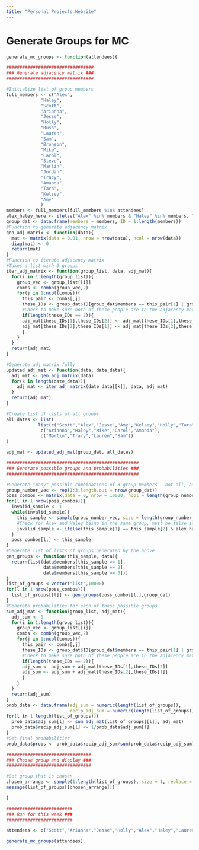 ```yaml
---
title: "Personal Projects Website"
---
```


# Generate Groups for MC

```r

generate_mc_groups <- function(attendees){

#################################
### Generate adjacency matrix ###
#################################

#Initialize list of group members
full_members <- c("Alex",
             "Haley",
             "Scott",
             "Arianna",
             "Jesse",
             "Holly",
             "Russ",
             "Lauren",
             "Sam",
             "Bronson",
             "Mike",
             "Carol",
             "Steve",
             "Martin",
             "Jordan",
             "Tracy",
             "Amanda",
             "Tara",
             "Kelsey",
             "Amy"
             )
members <- full_members[full_members %in% attendees]
alex_haley_here <- ifelse("Alex" %in% members & "Haley" %in% members, TRUE, FALSE)
group_dat <- data.frame(members = members, ID = 1:length(members))
#Function to generate adjacency matrix
gen_adj_matrix <- function(data){
  mat <- matrix(data = 0.01, nrow = nrow(data), ncol = nrow(data))
  diag(mat) <- 0
  return(mat)
}
#Function to iterate adjacency matrix
#Takes a list with 3 groups
iter_adj_matrix <- function(group_list, data, adj_mat){
  for(i in 1:length(group_list)){
    group_vec <- group_list[[i]]
    combs <- combn(group_vec,2)
    for(j in 1:ncol(combs)){
      this_pair <- combs[,j]
      these_IDs <- group_dat$ID[group_dat$members == this_pair[1] | group_dat$members == this_pair[2]]
      #Check to make sure both of these people are in the adjacency matrix
      if(length(these_IDs == 2)){
      adj_mat[these_IDs[1],these_IDs[2]] <- adj_mat[these_IDs[1],these_IDs[2]] + 1
      adj_mat[these_IDs[2],these_IDs[1]] <- adj_mat[these_IDs[2],these_IDs[1]] + 1
      }
    }
  }
  return(adj_mat)
}

#Generate adj matrix fully
updated_adj_mat <- function(data, date_data){
  adj_mat <- gen_adj_matrix(data)
  for(k in length(date_data)){
    adj_mat <- iter_adj_matrix(date_data[[k]], data, adj_mat)
  }
  return(adj_mat)
}

#Create list of lists of all groups
all_dates <- list(
            list(c("Scott","Alex","Jesse","Amy","Kelsey","Holly","Tara"), #1/11/2023
             c("Arianna","Haley","Mike","Carol","Amanda"),
             c("Martin","Tracy","Lauren","Sam"))
)

adj_mat <- updated_adj_mat(group_dat, all_dates)

##################################################
### Generate possible groups and probabilities ###
##################################################

#Generate "many" possible combinations of 3 group members - not all, because this is too computationally expensive
group_number_vec <- rep(1:3,length.out = nrow(group_dat))
poss_combos <- matrix(data = 0, nrow = 10000, ncol = length(group_number_vec))
for(l in 1:nrow(poss_combos)){
  invalid_sample <- 1
  while(invalid_sample){
    this_sample <- sample(group_number_vec, size = length(group_number_vec), replace = FALSE)
    #Check for Alex and Haley being in the same group, must be false if they are here
    invalid_sample <- ifelse(this_sample[1] == this_sample[2] & alex_haley_here, 1, 0)
  }
  poss_combos[l,] <- this_sample
}
#Generate list of lists of groups generated by the above
gen_groups <- function(this_sample, data){
  return(list(data$members[this_sample == 1],
              data$members[this_sample == 2],
              data$members[this_sample == 3]))
}
list_of_groups <-vector("list",10000)
for(l in 1:nrow(poss_combos)){
  list_of_groups[[l]] <- gen_groups(poss_combos[l,],group_dat)
}
#Generate probabilities for each of these possible groups
sum_adj_mat <- function(group_list, adj_mat){
  adj_sum <- 0
  for(i in 1:length(group_list)){
    group_vec <- group_list[[i]]
    combs <- combn(group_vec,2)
    for(j in 1:ncol(combs)){
      this_pair <- combs[,j]
      these_IDs <- group_dat$ID[group_dat$members == this_pair[1] | group_dat$members == this_pair[2]]
      #Check to make sure both of these people are in the adjacency matrix
      if(length(these_IDs == 2)){
      adj_sum <- adj_sum + adj_mat[these_IDs[1],these_IDs[2]]
      adj_sum <- adj_sum + adj_mat[these_IDs[2],these_IDs[1]]
      }
    }
  }
  return(adj_sum)
}
prob_data <- data.frame(adj_sum = numeric(length(list_of_groups)),
                        recip_adj_sum = numeric(length(list_of_groups)))
for(l in 1:length(list_of_groups)){
  prob_data$adj_sum[l] <- sum_adj_mat(list_of_groups[[l]], adj_mat)
  prob_data$recip_adj_sum[l] <- 1/prob_data$adj_sum[l]
}
#Get final probabilities
prob_data$probs <- prob_data$recip_adj_sum/sum(prob_data$recip_adj_sum)

################################
### Choose group and display ###
################################

#Get group that is chosen
chosen_arrange <- sample(1:length(list_of_groups), size = 1, replace = FALSE, prob = prob_data$probs)
message(list_of_groups[[chosen_arrange]])

}

#########################
### Run for this week ###
#########################

attendees <- c("Scott","Arianna","Jesse","Holly","Alex","Haley","Lauren","Russ","Sam","Bronson")

generate_mc_groups(attendees)



```
